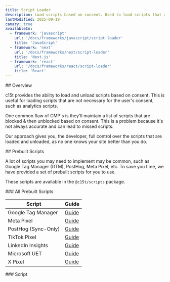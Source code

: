 ```yaml
---
title: Script Loader
description: Load scripts based on consent. Used to load scripts that are not necessary for the user's consent, such as analytics scripts.
lastModified: 2025-09-19
canary: true
availableIn:
  - framework: 'javascript'
    url: '/docs/frameworks/javascript/script-loader'
    title: 'JavaScript'
  - framework: 'next'
    url: '/docs/frameworks/next/script-loader'
    title: 'Next.js'
  - framework: 'react'
    url: '/docs/frameworks/react/script-loader'
    title: 'React'
---
```


<section id="overview">
  ## Overview

  c15t provides the ability to load and unload scripts based on consent. This is useful for loading scripts that are not necessary for the user's consent, such as analytics scripts.

  One common flaw of CMP's is they'll maintain a list of scripts that are blocked & then unblocked based on consent. This is a problem because it's not always accurate and can lead to missed scripts.

  Our approach gives you, the developer, full control over the scripts that are loaded and unloaded, as no one knows your site better than you do.
</section>

<section id="prebuilt-scripts">
  ## Prebuilt Scripts

  A lot of scripts you may need to implement may be common, such as Google Tag Manager (GTM), PostHog, Meta Pixel, etc. To save you time, we have provided a set of prebuilt scripts for you to use.

  These scripts are available in the `@c15t/scripts` package.
</section>

<section id="scripts-table">
  ### All Prebuilt Scripts

  | Script | Guide |
  | --- | --- |
  | Google Tag Manager | [Guide](/docs/integrations/google-tag-manager) |
  | Meta Pixel | [Guide](/docs/integrations/meta-pixel) |
  | PostHog (Sync-Only) | [Guide](/docs/integrations/posthog) |
  | TikTok Pixel | [Guide](/docs/integrations/tiktok-pixel) |
  | LinkedIn Insights | [Guide](/docs/integrations/linkedin-insights) |
  | Microsoft UET | [Guide](/docs/integrations/microsoft-uet) |
  | X Pixel | [Guide](/docs/integrations/x-pixel) |
</section>

<section id="script-type">
  ### Script

  <AutoTypeTable path="./packages/core/src/libs/script-loader/types.ts" name="Script" />
</section>
